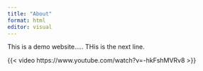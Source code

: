 ```yaml
---
title: "About"
format: html
editor: visual
---
```


This is a demo website..... THis is the next line.

{{< video https://www.youtube.com/watch?v=-hkFshMVRv8 >}}

